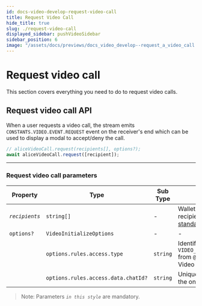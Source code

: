 ```yaml
---
id: docs-video-develop-request-video-call
title: Request Video Call
hide_title: true
slug: ./request-video-call
displayed_sidebar: pushVideoSidebar
sidebar_position: 6
image: "/assets/docs/previews/docs_video_develop--request_a_video_call.png"
---
```


# Request video call

This section covers everything you need to do to request video calls.

<head>
  <title>Request Video Call | Push Video | Push Documentation</title>
</head>

## Request video call API

When a user requests a video call, the stream emits `CONSTANTS.VIDEO.EVENT.REQUEST` event on the receiver's end which can be used to display a modal to accept/deny the call.

```typescript
// aliceVideoCall.request(recipients[], options?);
await aliceVideoCall.request([recipient]);
```

---

### Request video call parameters

| Property       | Type                                | Sub Type | Description                                                                                                                            |
| -------------- | ----------------------------------- | -------- | -------------------------------------------------------------------------------------------------------------------------------------- |
| _`recipients`_ | `string[]`                          | -        | Wallet address or addresses of the recipient(s). Number of different [wallet standards](/docs/chat/supported-wallet-standards "Push Chat support wallet standards") are suppported.                                                                                        |
| `options?`     | `VideoInitializeOptions`            | -        | -                                                                                                                                      |
|                | `options.rules.access.type`         | `string` | Identifier for Push Video or Space. We use `VIDEO_NOTIFICATION_ACCESS_TYPE.PUSH_CHAT` from `@pushprotocol/restapi` here for Push Video |
|                | `options.rules.access.data.chatId?` | `string` | Unique identifier for every push chat, here, the one between the alice and the bob                                                     |

> Note: Parameters _`in this style`_ are mandatory.
